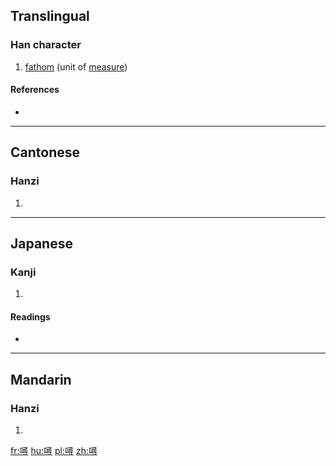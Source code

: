 ==Translingual==

===Han character===
{{Han char|rn=30|rad=口|as=12|sn=15|four=67046|canj=RSMI|ids=⿰口尋}}

# [[fathom]] (unit of [[measure]])

====References====
* {{Han ref|kx=0209.151|dkj=04349|hdz=10687.050|uh=565A|ud=22106|bh=E540|bd=58688}}

----

==Cantonese==

===Hanzi===
{{yue-hanzi|jyut=[[cam4]]|y=cham4}}

# {{defn|lang=yue|sort=口12}}

----

==Japanese==

===Kanji===
{{ja-kanji|grade=|rs=口12}}

# {{defn|lang=ja|sort=口12}}

====Readings====
* {{ja-readings|on=|kun=[[えいびろ]] (eibiro)}}

----

==Mandarin==

===Hanzi===
{{cmn-hanzi|pin=[[xún]] ([[xun2]])|wg=hsün<sup>2</sup>}}

# {{defn|lang=cmn|sort=口12}}

[[fr:噚]]
[[hu:噚]]
[[pl:噚]]
[[zh:噚]]